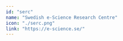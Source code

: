 ---
id: "serc"
name: "Swedish e-Science Research Centre"
icon: "./serc.png"
link: "https://e-science.se/"
---
